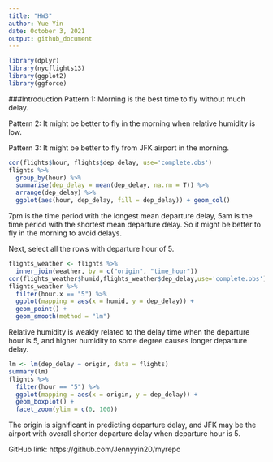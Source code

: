 ```yaml
---
title: "HW3"
author: Yue Yin
date: October 3, 2021
output: github_document
---
```

```r
library(dplyr)
library(nycflights13)
library(ggplot2)
library(ggforce)
```

###Introduction
Pattern 1: Morning is the best time to fly without much delay.

Pattern 2: It might be better to fly in the morning when relative humidity is low.

Pattern 3: It might be better to fly from JFK airport in the morning.

```r
cor(flights$hour, flights$dep_delay, use='complete.obs')
flights %>% 
  group_by(hour) %>% 
  summarise(dep_delay = mean(dep_delay, na.rm = T)) %>% 
  arrange(dep_delay) %>% 
  ggplot(aes(hour, dep_delay, fill = dep_delay)) + geom_col()
```
7pm is the time period with the longest mean departure delay, 5am is the time period with the shortest mean departure delay. So it might be better to fly in the morning to avoid delays. 

Next, select all the rows with departure hour of  5.
```r
flights_weather <- flights %>%
  inner_join(weather, by = c("origin", "time_hour")) 
cor(flights_weather$humid,flights_weather$dep_delay,use='complete.obs')
flights_weather %>% 
  filter(hour.x == "5") %>% 
  ggplot(mapping = aes(x = humid, y = dep_delay)) + 
  geom_point() +
  geom_smooth(method = "lm")
```
Relative humidity is weakly related to the delay time when the departure hour is 5, and higher humidity to some degree causes longer departure delay.

```r
lm <- lm(dep_delay ~ origin, data = flights)
summary(lm)
flights %>% 
  filter(hour == "5") %>%
  ggplot(mapping = aes(x = origin, y = dep_delay)) + 
  geom_boxplot() +
  facet_zoom(ylim = c(0, 100))
```
The origin is significant in predicting departure delay, and JFK may be the airport with overall shorter departure delay when departure hour is 5.

GitHub link: https://github.com/Jennyyin20/myrepo
